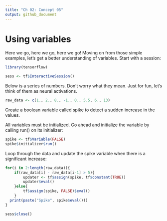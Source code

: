 ```yaml
---
title: "Ch 02: Concept 05"
output: github_document
---
```



# Using variables

Here we go, here we go, here we go! Moving on from those simple examples, let's get a better understanding of variables. Start with a session:
```r
library(tensorflow)

sess <- tf$InteractiveSession()
```

Below is a series of numbers. Don't worry what they mean. Just for fun, let's think of them as neural activations.

```r
raw_data <- c(1., 2., 8., -1., 0., 5.5, 6., 13)
```


Create a boolean variable called spike to detect a sudden increase in the values.

All variables must be initialized. Go ahead and initialize the variable by calling run() on its initializer:

```r
spike <- tf$Variable(FALSE)
spike$initializer$run()
```
 
 
Loop through the data and update the spike variable when there is a significant increase:
```r
for(i in 2:length(raw_data)){
    if(raw_data[i] - raw_data[i-1] > 5){
        updater <- tf$assign(spike, tf$constant(TRUE))
        updater$eval()
    }else{
        tf$assign(spike, FALSE)$eval()
    }
  print(paste("Spike", spike$eval()))
}

```


```r
sess$close()
```

